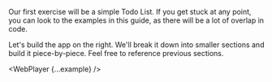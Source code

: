 
Our first exercise will be a simple Todo List. If you get stuck at any point, you can look to the examples in this guide, as there will be a lot of overlap in code.

Let's build the app on the right. We'll break it down into smaller sections and build it piece-by-piece. Feel free to reference previous sections.

<WebPlayer {...example} />
